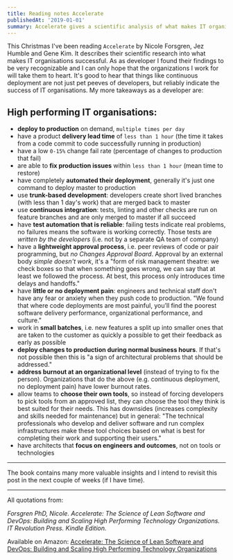 ```yaml
---
title: Reading notes Accelerate
publishedAt: '2019-01-01'
summary: Accelerate gives a scientific analysis of what makes IT organisations successful. I've listed the most important ones (from a developer perspective)
---
```


This Christmas I've been reading `Accelerate` by Nicole Forsgren, Jez Humble and Gene Kim. It describes their scientific research into what makes IT organisations successful. As as developer I found their findings to be very recognizable and I can only hope that the organizations I work for will take them to heart. It's good to hear that things like continuous deployment are not just pet peeves of developers, but reliably indicate the success of IT organisations. My more takeaways as a developer are:

## High performing IT organisations:

- **deploy to production** on demand, `multiple times per day`
- have a product **delivery lead time** of `less than 1 hour` (the time it takes from a code commit to code successfully running in production)
- have a low `0-15%` change fail rate (percentage of changes to production that fail)
- are able to **fix production issues** within `less than 1 hour` (mean time to restore)
- have completely **automated their deployment**, generally it's just one command to deploy master to production
- use **trunk-based development**: developers create short lived branches (with less than 1 day's work) that are merged back to master
- use **continuous integration**: tests, linting and other checks are run on feature branches and are only merged to master if all succeed
- have **test automation that is reliable**: failing tests indicate real problems, no failures means the software is working correctly. Those tests are _written by the developers_ (i.e. not by a separate QA team of company)
- have a **lightweight approval process**, i.e. peer reviews of code or pair programming, but _no Changes Approval Board_. Approval by an external body _simple doesn't work_, it's a "form of risk management theatre: we check boxes so that when something goes wrong, we can say that at least we followed the process. At best, this process only introduces time delays and handoffs."
- have **little or no deployment pain**: engineers and technical staff don't have any fear or anxiety when they push code to production. "We found that where code deployments are most painful, you’ll find the poorest software delivery performance, organizational performance, and culture."
- work in **small batches**, i.e. new features a split up into smaller ones that are taken to the customer as quickly a possible to get their feedback as early as possible
- **deploy changes to production during normal business hours**. If that's not possible then this is "a sign of architectural problems that should be addressed."
- **address burnout at an organizational level** (instead of trying to fix the person). Organizations that do the above (e.g. continuous deployment, no deployment pain) have lower burnout rates.
- allow teams to **choose their own tools**, so instead of forcing developers to pick tools from an approved list, they can choose the tool they think is best suited for their needs. This has downsides (increases complexity and skills needed for maintenance) but in general: "The technical professionals who develop and deliver software and run complex infrastructures make these tool choices based on what is best for completing their work and supporting their users."
- have architects that **focus on engineers and outcomes**, not on tools or technologies

---

The book contains many more valuable insights and I intend to revisit this post in the next couple of weeks (if I have time).

---

All quotations from:

_Forsgren PhD, Nicole. Accelerate: The Science of Lean Software and DevOps: Building and Scaling High Performing Technology Organizations. IT Revolution Press. Kindle Edition._

Available on Amazon: [Accelerate: The Science of Lean Software and DevOps: Building and Scaling High Performing Technology Organizations](https://www.amazon.com/Accelerate-Software-Performing-Technology-Organizations/dp/1942788339)
